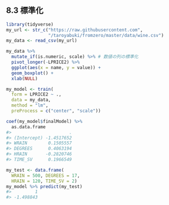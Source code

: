 ## 8.3 標準化

```r
library(tidyverse)
my_url <- str_c("https://raw.githubusercontent.com",
                "/taroyabuki/fromzero/master/data/wine.csv")
my_data <- read_csv(my_url)

my_data %>%
  mutate_if(is.numeric, scale) %>% # 数値の列の標準化
  pivot_longer(-LPRICE2) %>%
  ggplot(aes(x = name, y = value)) +
  geom_boxplot() +
  xlab(NULL)
```

```r
my_model <- train(
  form = LPRICE2 ~ .,
  data = my_data,
  method = "lm",
  preProcess = c("center", "scale"))
```

```r
coef(my_model$finalModel) %>%
  as.data.frame
#>                      .
#> (Intercept) -1.4517652
#> WRAIN        0.1505557
#> DEGREES      0.4063194
#> HRAIN       -0.2820746
#> TIME_SV      0.1966549
```

```r
my_test <- data.frame(
  WRAIN = 500, DEGREES = 17,
  HRAIN = 120, TIME_SV = 2)
my_model %>% predict(my_test)
#>         1 
#> -1.498843
```

